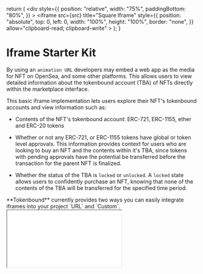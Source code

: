 

  return (
    <div
      style={{
        position: "relative",
        width: "75%",
        paddingBottom: "80%",
      }}
    >
      <iframe
        src={src}
        title="Square Iframe"
        style={{
          position: "absolute",
          top: 0,
          left: 0,
          width: "100%",
          height: "100%",
          border: "none",
        }}
        allow="clipboard-read; clipboard-write"
      ></iframe>
    </div>
  );
}

# Iframe Starter Kit

By using an `animation URL` developers may embed a web app as the media for NFT on OpenSea, and some other platforms. This allows users to view detailed information about the tokenbound account (TBA) of NFTs directly within the marketplace interface.

This basic iframe implementation lets users explore their NFT's tokenbound accounts and view information such as:

- Contents of the NFT's tokenbound account: ERC-721, ERC-1155, ether and ERC-20 tokens

- Whether or not any ERC-721, or ERC-1155 tokens have global or token level approvals. This information provides context for users who are looking to buy an NFT and the contents within it's TBA, since tokens with pending approvals have the potential be transferred before the transaction for the parent NFT is finalized.
- Whether the status of the TBA is `locked` or `unlocked`. A `locked` state allows users to confidently purchase an NFT, knowing that none of the contents of the TBA will be transferred for the specified time period.

<Callout emoji="✍🏽">
  **Tokenbound** currently provides two ways you can easily integrate iframes
  into your project `URL` and `Custom`.
</Callout>
<br />
<Iframe
  src={
    "https://iframe-tokenbound.vercel.app/0x26727ed4f5ba61d3772d1575bca011ae3aef5d36/1"
  }
/>
# URL Implementation

The `URL` method is recommended for NFT projects using static images for their artwork, and/or existing projects and wish to show their NFT's Tokenbound account.
This method requires updating the `animation_url` of your NFT's metadata to match this pattern:

```json
{
  "animation_url": "https://iframe-tokenbound.vercel.app/<contractAddress>/<tokenId>"
}
```

`contractAddress`: the contract address of the NFT collection you wish to display <br/>
`tokenId`: the token ID of the individual NFT to be rendered in the iframe

For example, using `token ID 1` from the `Sapienz` collection: [https://iframe-tokenbound.vercel.app/0x26727ed4f5ba61d3772d1575bca011ae3aef5d36/1](https://iframe-tokenbound.vercel.app/0x26727ed4f5ba61d3772d1575bca011ae3aef5d36/1)

<Callout emoji="✍🏽">
  The `URL` iframe method currently only supports Ethereum mainnet. We are
  working to integrate this with Sepolia, Goerli and other EVM compatible
  chains.
</Callout>

This iframe implementation relies on Alchemy's indexer to render the NFT's media. If your project uses a custom API to render the NFT's media, us the custom implementation below.

# Custom Implementation

<Steps>

### Fork and clone the [iframe repo](https://github.com/tokenbound/iframe)

```bash copy
git clone git@github.com:githubUser/iframe.git
```

### Create a `.env.local` file and copy the variables from `.env.example`

### Create an Alchemy account and create an API key.

https://dashboard.alchemy.com/

Update your environment variables with your Alchemy

```
NEXT_PUBLIC_ALCHEMY_KEY="<alchemy_key>"
NEXT_PUBLIC_PROVIDER_ENDPOINT="https://..."
```

### Create an account and API key for [n.xyz](https://n.xyz/). This is for checking token approvals.

Update `NEXT_PUBLIC_NXYZ_API_KEY` with your n.xyz credentials. Make sure you enable cors for `n.xyz` for the api key to your domain or `*` for all domains.

```
NEXT_PUBLIC_NXYZ_API_KEY="<nxyz_api_key>"
```

### Use in your custom api endpoint to fetch your NFT's media

The application expects the endpoint to be: `string | string[]`, where the string is a url link to your NFT's assets. It should
dynamically have a route for each tokenId.

For example the `NEXT_PUBLIC_NFT_ENDPOINT` env variable is `https://nft-api.com/nft`. The application will then take the tokenId from the URL and make a fetch to that endpoint: `https://nft-api.com/nft/<tokenId>`.

```
...
NEXT_PUBLIC_NFT_ENDPOINT="..."
```

### Host your application

Host your application on a service provider of your choice and set your metadata server with that host.

```json
{
  "animation_url": "https://iframe-tokenbound.vercel.app/<contractAddress>/<tokenId>"
}
```

</Steps>
